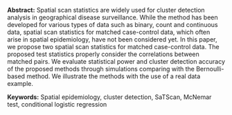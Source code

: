 <span>**Abstract:**</span> Spatial scan statistics are widely used for
cluster detection analysis in geographical disease surveillance. While
the method has been developed for various types of data such as binary,
count and continuous data, spatial scan statistics for matched
case-control data, which often arise in spatial epidemiology, have not
been considered yet. In this paper, we propose two spatial scan
statistics for matched case-control data. The proposed test statistics
properly consider the correlations between matched pairs. We evaluate
statistical power and cluster detection accuracy of the proposed methods
through simulations comparing with the Bernoulli-based method. We
illustrate the methods with the use of a real data example.

<span>**Keywords:**</span> Spatial epidemiology, cluster detection,
SaTScan, McNemar test, conditional logistic regression
